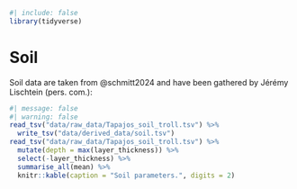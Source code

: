 ```r
#| include: false
library(tidyverse)
```

# Soil {.unnumbered}

Soil data are taken from @schmitt2024 and have been gathered by Jérémy Lischtein (pers. com.):

```r
#| message: false
#| warning: false
read_tsv("data/raw_data/Tapajos_soil_troll.tsv") %>% 
  write_tsv("data/derived_data/soil.tsv")
read_tsv("data/raw_data/Tapajos_soil_troll.tsv") %>%
  mutate(depth = max(layer_thickness)) %>%
  select(-layer_thickness) %>%
  summarise_all(mean) %>%
  knitr::kable(caption = "Soil parameters.", digits = 2)
```
